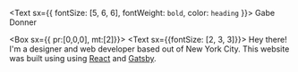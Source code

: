 
<!--<Grid gap={2} columns={[1, null, 2]}>
  <Box bg="muted">Box</Box>
  <Box bg="none">
    <Text sx={{  fontSize: [5, 6, 6], fontWeight: `bold`, color: `heading` }}>
      Gabe Donner
    </Text>
  </Box>
  <Box bg="primary">Box</Box>
  <Box bg="muted">Box</Box>
</Grid>

<Image src={'https://c.tenor.com/U92u3vZRf3sAAAAM/bear_waving-hi.gif'} />

![Potions Class](https://c.tenor.com/U92u3vZRf3sAAAAM/bear_waving-hi.gif) -->
<Text sx={{ fontSize: [5, 6, 6], fontWeight: `bold`, color: `heading` }}>
  Gabe Donner
</Text>

<Box sx={{ pr:[0,0,0], mt:[2]}}>
  <Text sx={{fontSize: [2, 3, 3]}}>
    Hey there! I'm a designer and web developer based out of New York City. 
    This website was built using using <a target="_blank" rel="noopener noreferrer" href="https://www.reactjs.org">React</a> and <a target="_blank" rel="noopener noreferrer" href="https://www.gatsbyjs.com">Gatsby</a>.
  </Text>
</Box>  


<!--Hey there! I'm a designer and web developer based out of New York City. 
This website was built using using <a target="_blank" rel="noopener noreferrer" href="https://www.reactjs.org">React</a> and <a target="_blank" rel="noopener noreferrer" href="https://www.gatsbyjs.com">Gatsby</a>.
I graduated from <a target="_blank" rel="noopener noreferrer" href="https://gallatin.nyu.edu">NYU Gallatin</a> with a concentration in American Media Studies and a minor in Graphic Design.-->